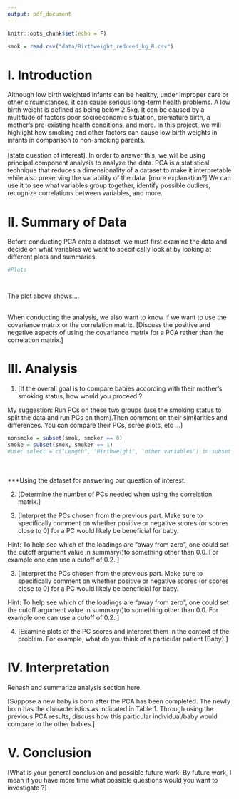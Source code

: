 ```yaml
---
output: pdf_document
---
```


```r
knitr::opts_chunk$set(echo = F)
```

\begin{center}
\vspace*{10\baselineskip}
\LARGE{\textbf{Project 1: PCA Analysis on a Birth Weight Dataset}}\\
\vspace*{19\baselineskip}
\normalsize{Trevor Carpenter, Christina De Cesaris, Michelle Tran}\\
STA 135: Multivariate Data Analysis\\
Professor Maxime Pouokam\\
University of California, Davis\\
May 4, 2021
\end{center}

\clearpage

```r
smok = read.csv("data/Birthweight_reduced_kg_R.csv")
```

# I. Introduction
Although low birth weighted infants can be healthy, under improper care or other circumstances, it can cause serious long-term health problems. A low birth weight is defined as being below 2.5kg. It can be caused by a multitude of factors \textemdash poor socioeconomic situation, premature birth, a mother's pre-existing health conditions, and more. In this project, we will highlight how smoking and other factors can cause low birth weights in infants in comparison to non-smoking parents. \
\
[state question of interest]. In order to answer this, we will be using principal component analysis to analyze the data. PCA is a statistical technique that reduces a dimensionality of a dataset to make it interpretable while also preserving the variability of the data. [more explanation?] We can use it to see what variables group together, identify possible outliers, recognize correlations between variables, and more. 




# II. Summary of Data
Before conducting PCA onto a dataset, we must first examine the data and decide on what variables we want to specifically look at by looking at different plots and summaries.  \

```r
#Plots




```
The plot above shows.... \
\

When conducting the analysis, we also want to know if we want to use the covariance matrix or the correlation matrix. [Discuss the positive and negative aspects of using the covariance matrix for a PCA rather than the correlation matrix.]


# III. Analysis


1. 
[If the overall goal is to compare babies according with their mother’s smoking status, how would you proceed ?

My suggestion:  Run PCs on these two groups (use the smoking status to split the data and run PCs on them).Then comment on their similarities and differences.  You can compare their PCs, scree plots, etc ...] \

```r
nonsmoke = subset(smok, smoker == 0)
smoke = subset(smok, smoker == 1)
#use: select = c("Length", "Birthweight", "other variables") in subset fcn for specific columns 
```

\
\
***Using the dataset for answering our question of interest. 

2.
[Determine the number of PCs needed when using the correlation matrix.]



3. 
[Interpret  the  PCs  chosen  from  the  previous  part. Make sure to specifically  comment  on  whether  positive  or negative scores (or scores close to 0) for a PC would likely be beneficial for baby.

Hint: To help see which of the loadings are “away from zero”, one could set the cutoff argument value in summary()to something other than 0.0.  For example one can use a cutoff of 0.2. ]

3. 
[Interpret  the  PCs  chosen  from  the  previous  part. Make sure to specifically  comment  on  whether  positive  or negative scores (or scores close to 0) for a PC would likely be beneficial for baby.

Hint: To help see which of the loadings are “away from zero”, one could set the cutoff argument value in summary()to something other than 0.0.  For example one can use a cutoff of 0.2. ]


4.
[Examine plots of the PC scores and interpret them in the context of the problem. For example, what do you think of a particular patient (Baby).]


# IV. Interpretation
Rehash and summarize analysis section here.

[Suppose a new baby is born after the PCA has been completed. The newly born has the characteristics as indicated in Table 1.  Through using the previous PCA results, discuss how this particular individual/baby would compare to the other babies.]




# V. Conclusion
[What is your general conclusion and possible future work. By future work, I mean if you have more time what possible questions would you want to investigate ?]








\clearpage

\subsection*{Appendix: R Script}

```r

```
